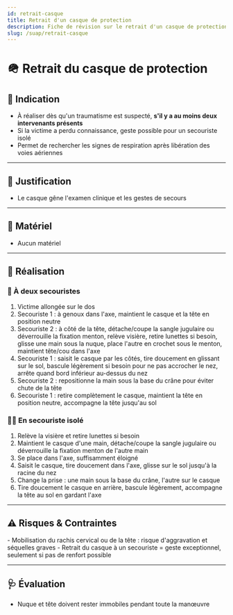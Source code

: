 ---
id: retrait-casque
title: Retrait d'un casque de protection
description: Fiche de révision sur le retrait d'un casque de protection
slug: /suap/retrait-casque
---


# 🪖 Retrait du casque de protection

## 🎯 Indication

- À réaliser dès qu'un traumatisme est suspecté, **s'il y a au moins deux intervenants présents**
- Si la victime a perdu connaissance, geste possible pour un secouriste isolé
- Permet de rechercher les signes de respiration après libération des voies aériennes

---

## 📝 Justification

- Le casque gêne l'examen clinique et les gestes de secours

---

## 🧰 Matériel

- Aucun matériel

---

## 🔄 Réalisation

### 👥 À deux secouristes

1. Victime allongée sur le dos
2. Secouriste 1 : à genoux dans l'axe, maintient le casque et la tête en position neutre
3. Secouriste 2 : à côté de la tête, détache/coupe la sangle jugulaire ou déverrouille la fixation menton, relève visière, retire lunettes si besoin, glisse une main sous la nuque, place l'autre en crochet sous le menton, maintient tête/cou dans l'axe
4. Secouriste 1 : saisit le casque par les côtés, tire doucement en glissant sur le sol, bascule légèrement si besoin pour ne pas accrocher le nez, arrête quand bord inférieur au-dessus du nez
5. Secouriste 2 : repositionne la main sous la base du crâne pour éviter chute de la tête
6. Secouriste 1 : retire complètement le casque, maintient la tête en position neutre, accompagne la tête jusqu'au sol

### 🧑‍🚒 En secouriste isolé

1. Relève la visière et retire lunettes si besoin
2. Maintient le casque d'une main, détache/coupe la sangle jugulaire ou déverrouille la fixation menton de l'autre main
3. Se place dans l'axe, suffisamment éloigné
4. Saisit le casque, tire doucement dans l'axe, glisse sur le sol jusqu'à la racine du nez
5. Change la prise : une main sous la base du crâne, l'autre sur le casque
6. Tire doucement le casque en arrière, bascule légèrement, accompagne la tête au sol en gardant l'axe

---

## ⚠️ Risques & Contraintes

<Admonition type="caution">
- Mobilisation du rachis cervical ou de la tête : risque d'aggravation et séquelles graves
- Retrait du casque à un secouriste = geste exceptionnel, seulement si pas de renfort possible
</Admonition>

---

## 🩺 Évaluation

- Nuque et tête doivent rester immobiles pendant toute la manœuvre
